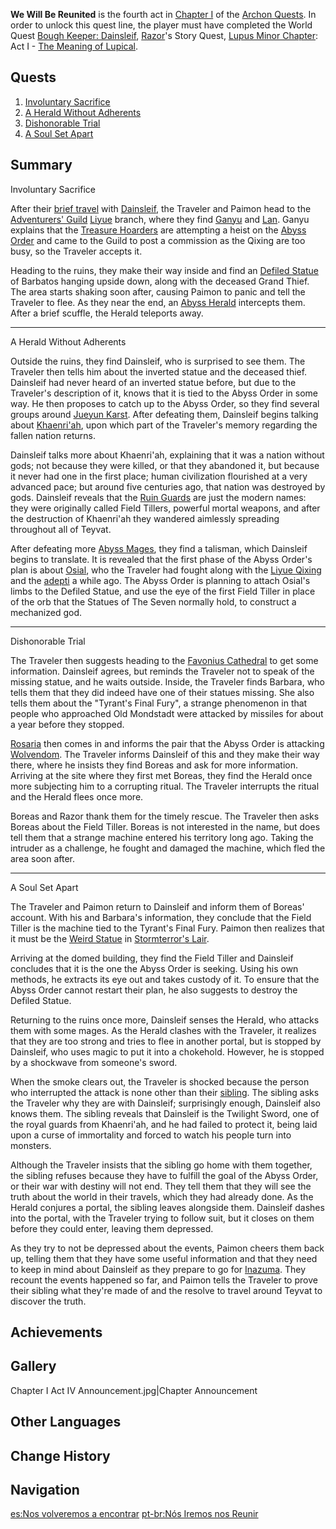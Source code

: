 {{Act Infobox
|image          = Story Card Chapter I Act IV.png
|type           = Archon
|chapter        = Chapter I
|act            = IV
|character      = Traveler
|prev           = A New Star Approaches
|next           = Autumn Winds, Scarlet Leaves
|ARReq          = 28
|worldQuestReq  = [[Bough Keeper: Dainsleif]]
|storyQuestReq  = [[Lupus Minor Chapter]]: Act I - [[The Meaning of Lupical]]
}}
'''We Will Be Reunited''' is the fourth act in [[Chapter I]] of the [[Archon Quests]]. In order to unlock this quest line, the player must have completed the World Quest [[Bough Keeper: Dainsleif]], [[Razor]]'s Story Quest, [[Lupus Minor Chapter]]: Act I - [[The Meaning of Lupical]].

==Quests==
#[[Involuntary Sacrifice]]
#[[A Herald Without Adherents]]
#[[Dishonorable Trial]]
#[[A Soul Set Apart]]

==Summary==
;Involuntary Sacrifice
After their [[Bough Keeper: Dainsleif|brief travel]] with [[Dainsleif]], the Traveler and Paimon head to the [[Adventurers' Guild]] [[Liyue]] branch, where they find [[Ganyu]] and [[Lan]]. Ganyu explains that the [[Treasure Hoarders]] are attempting a heist on the [[Abyss Order]] and came to the Guild to post a commission as the Qixing are too busy, so the Traveler accepts it.

Heading to the ruins, they make their way inside and find an [[Defiled Statue]] of Barbatos hanging upside down, along with the deceased Grand Thief. The area starts shaking soon after, causing Paimon to panic and tell the Traveler to flee. As they near the end, an [[Abyss Heralds|Abyss Herald]] intercepts them. After a brief scuffle, the Herald teleports away.

----

;A Herald Without Adherents
Outside the ruins, they find Dainsleif, who is surprised to see them. The Traveler then tells him about the inverted statue and the deceased thief. Dainsleif had never heard of an inverted statue before, but due to the Traveler's description of it, knows that it is tied to the Abyss Order in some way. He then proposes to catch up to the Abyss Order, so they find several groups around [[Jueyun Karst]]. After defeating them, Dainsleif begins talking about [[Khaenri'ah]], upon which part of the Traveler's memory regarding the fallen nation returns.

Dainsleif talks more about Khaenri'ah, explaining that it was a nation without gods; not because they were killed, or that they abandoned it, but because it never had one in the first place; human civilization flourished at a very advanced pace; but around five centuries ago, that nation was destroyed by gods. Dainsleif reveals that the [[Ruin Guard]]s are just the modern names: they were originally called Field Tillers, powerful mortal weapons, and after the destruction of Khaenri'ah they wandered aimlessly spreading throughout all of Teyvat.

After defeating more [[Abyss Mages]], they find a talisman, which Dainsleif begins to translate. It is revealed that the first phase of the Abyss Order's plan is about [[Osial]], who the Traveler had fought along with the [[Liyue Qixing]] and the [[adepti]] a while ago. The Abyss Order is planning to attach Osial's limbs to the Defiled Statue, and use the eye of the first Field Tiller in place of the orb that the Statues of The Seven normally hold, to construct a mechanized god.

----

;Dishonorable Trial
The Traveler then suggests heading to the [[Favonius Cathedral]] to get some information. Dainsleif agrees, but reminds the Traveler not to speak of the missing statue, and he waits outside. Inside, the Traveler finds Barbara, who tells them that they did indeed have one of their statues missing. She also tells them about the "Tyrant's Final Fury", a strange phenomenon in that people who approached Old Mondstadt were attacked by missiles for about a year before they stopped.

[[Rosaria]] then comes in and informs the pair that the Abyss Order is attacking [[Wolvendom]]. The Traveler informs Dainsleif of this and they make their way there, where he insists they find Boreas and ask for more information. Arriving at the site where they first met Boreas, they find the Herald once more subjecting him to a corrupting ritual. The Traveler interrupts the ritual and the Herald flees once more.

Boreas and Razor thank them for the timely rescue. The Traveler then asks Boreas about the Field Tiller. Boreas is not interested in the name, but does tell them that a strange machine entered his territory long ago. Taking the intruder as a challenge, he fought and damaged the machine, which fled the area soon after.

----

;A Soul Set Apart
The Traveler and Paimon return to Dainsleif and inform them of Boreas' account. With his and Barbara's information, they conclude that the Field Tiller is the machine tied to the Tyrant's Final Fury. Paimon then realizes that it must be the [[Weird Statue]] in [[Stormterror's Lair]].

Arriving at the domed building, they find the Field Tiller and Dainsleif concludes that it is the one the Abyss Order is seeking. Using his own methods, he extracts its eye out and takes custody of it. To ensure that the Abyss Order cannot restart their plan, he also suggests to destroy the Defiled Statue.

Returning to the ruins once more, Dainsleif senses the Herald, who attacks them with some mages. As the Herald clashes with the Traveler, it realizes that they are too strong and tries to flee in another portal, but is stopped by Dainsleif, who uses magic to put it into a chokehold. However, he is stopped by a shockwave from someone's sword.

When the smoke clears out, the Traveler is shocked because the person who interrupted the attack is none other than their [[Traveler's Sibling|sibling]]. The sibling asks the Traveler why they are with Dainsleif; surprisingly enough, Dainsleif also knows them. The sibling reveals that Dainsleif is the Twilight Sword, one of the royal guards from Khaenri'ah, and he had failed to protect it, being laid upon a curse of immortality and forced to watch his people turn into monsters.

Although the Traveler insists that the sibling go home with them together, the sibling refuses because they have to fulfill the goal of the Abyss Order, or their war with destiny will not end. They tell them that they will see the truth about the world in their travels, which they had already done. As the Herald conjures a portal, the sibling leaves alongside them. Dainsleif dashes into the portal, with the Traveler trying to follow suit, but it closes on them before they could enter, leaving them depressed.

As they try to not be depressed about the events, Paimon cheers them back up, telling them that they have some useful information and that they need to keep in mind about Dainsleif as they prepare to go for [[Inazuma]]. They recount the events happened so far, and Paimon tells the Traveler to prove their sibling what they're made of and the resolve to travel around Teyvat to discover the truth.

==Achievements==
{{Achievement Topic Table|quest=We Will Be Reunited}}

==Gallery==
<gallery hideaddbutton="true" captionalign="center">
Chapter I Act IV Announcement.jpg|Chapter Announcement
</gallery>

==Other Languages==
{{Other Languages
|en      = We Will Be Reunited
|zhs     = 我们终将重逢
|zhs_rm  = Wǒmen Zhōngjiāng Chóngféng
|zht     = 我們終將重逢
|zht_rm  = Wǒmen Zhōngjiāng Chóngféng
|zh_tl   = We Will Be Reunited
|ja      = (私/俺)たちはいずれ再会する
|ja_rm   = (Watashi/Ore)tachi wa Izure Saikai Suru
|ja_tl   = We Will Be Reunited
|ko      = 다시 만날 거야
|ko_rm   = Dasi Mannal Geoya
|ko_tl   = We Will Meet Again
|es      = Nos volveremos a encontrar
|es_tl   = 
|fr      = Nous serons enfin réunis
|fr_tl   = We Will Finally Be Reunited
|ru      = Мы встретимся снова
|ru_tl   = We Will Meet Again
|th      = เราจะได้พบกันในที่สุด
|th_rm   = Nao Cha Dai Phop Kan Nai Thisut
|th_tl   = We Will Finally Meet
|vi      = Chúng Ta Ắt Sẽ {{tt|Trùng Phùng|重逢}}
|vi_tl   = We Will Be Reunited
|de      = Wir werden uns wiedersehen
|de_tl   = We Will Reunite
|id      = Kita Akan Bertemu Lagi
|id_tl   = We Will Meet Again
|pt      = Nós Iremos nos Reunir
|pt_tl   = We Will Reunite
}}

==Change History==
{{Change History|1.4}}

==Navigation==
{{Archon Quest Navbox|chapter=Chapter I}}
[[es:Nos volveremos a encontrar]]
[[pt-br:Nós Iremos nos Reunir]]